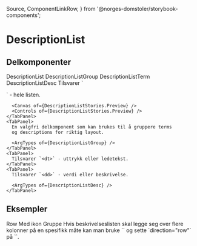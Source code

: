   Source,
  ComponentLinkRow,
} from '@norges-domstoler/storybook-components';

<Meta of={DescriptionListStories} />

# DescriptionList

<ComponentLinkRow
  docsHref="https://design.domstol.no/987b33f71/p/46584e-descriptionlist/b/304a53"
  figmaHref="https://www.figma.com/file/ewqSDmkgqDQ5PyOsRp4V5b/?node-id=3332%3A94241"
  githubHref="https://github.com/domstolene/designsystem/tree/main/packages/components/src/components/DescriptionList"
  storybookHref="https://domstolene.github.io/designsystem/?path=/story/dds-components-components-descriptionlist--default"
  withBottomSpacing
/>

## Delkomponenter

<Tabs>
  <TabList>
    <Tab>DescriptionList</Tab>
    <Tab>DescriptionListGroup</Tab>
    <Tab>DescriptionListTerm</Tab>
    <Tab>DescriptionListDesc</Tab>
  </TabList>
  <TabPanels>
    <TabPanel>
      Tilsvarer `<dl>` - hele listen.

      <Canvas of={DescriptionListStories.Preview} />
      <Controls of={DescriptionListStories.Preview} />
    </TabPanel>
    <TabPanel>
      En valgfri delkomponent som kan brukes til å gruppere terms
      og descriptions for riktig layout.

      <ArgTypes of={DescriptionListGroup} />
    </TabPanel>
    <TabPanel>
      Tilsvarer `<dt>` - uttrykk eller ledetekst.
    </TabPanel>
    <TabPanel>
      Tilsvarer `<dd>` - verdi eller beskrivelse.

      <ArgTypes of={DescriptionListDesc} />
    </TabPanel>

  </TabPanels>
</Tabs>

## Eksempler

<Tabs>
  <TabList>
    <Tab>Row</Tab>
    <Tab>Med ikon</Tab>
    <Tab>Gruppe</Tab>

  </TabList>
  <TabPanels>
    <TabPanel>
      Hvis beskrivelseslisten skal legge seg over flere kolonner
      på en spesifikk måte kan man bruke `<DescriptionListGroup>` og sette `direction="row"` på `<DescriptionList>`.
      <Canvas of={DescriptionListStories.Row} />
    </TabPanel>
    <TabPanel>
      <Canvas of={DescriptionListStories.WithIcon} />
    </TabPanel>
    <TabPanel>
      <Canvas of={DescriptionListStories.Group} />
    </TabPanel>

  </TabPanels>
</Tabs>

